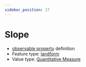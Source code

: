 ```yaml
---
sidebar_position: 17
---
```



# Slope

- [observable property](/viewers/dawe-vocabs?uri=https://linked.data.gov.au/def/test/dawe-cv/b036ba09-d061-4a1c-99a8-890efc462a2c) definition
- Feature type: [landform](http://linked.data.gov.au/def/tern-cv/2cf3ed29-440e-4a50-9bbc-5aab30df9fcd)
- Value type: [Quantitative Measure](https://w3id.org/tern/ontologies/tern/QuantitativeMeasure)


<Example protocolModule="plot-description" observableProperty="https://linked.data.gov.au/def/test/dawe-cv/b036ba09-d061-4a1c-99a8-890efc462a2c" />
